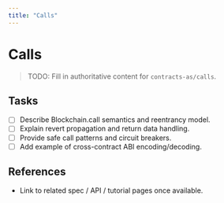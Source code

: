 ```yaml
---
title: "Calls"
---
```


# Calls

> TODO: Fill in authoritative content for `contracts-as/calls`.

## Tasks
- [ ] Describe Blockchain.call semantics and reentrancy model.
- [ ] Explain revert propagation and return data handling.
- [ ] Provide safe call patterns and circuit breakers.
- [ ] Add example of cross-contract ABI encoding/decoding.

## References
- Link to related spec / API / tutorial pages once available.
